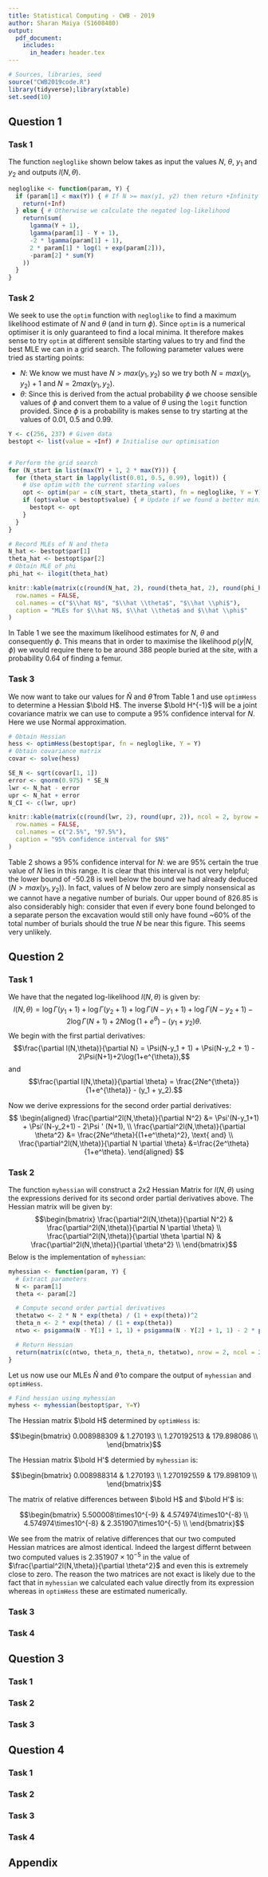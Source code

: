 ```yaml
---
title: Statistical Computing - CWB - 2019
author: Sharan Maiya (S1608480)
output:
  pdf_document:
    includes:
      in_header: header.tex
---
```


```r
# Sources, libraries, seed
source("CWB2019code.R")
library(tidyverse);library(xtable)
set.seed(10)
```

## Question 1

### Task 1

The function `negloglike` shown below takes as input the values $N$, $\theta$, $y_1$ and $y_2$ and outputs $l(N, \theta)$.

```r
negloglike <- function(param, Y) {
  if (param[1] < max(Y)) { # If N >= max(y1, y2) then return +Infinity
    return(+Inf)
  } else { # Otherwise we calculate the negated log-likelihood
    return(sum(
      lgamma(Y + 1),
      lgamma(param[1] - Y + 1),
      -2 * lgamma(param[1] + 1),
      2 * param[1] * log(1 + exp(param[2])),
      -param[2] * sum(Y)
    ))
  }
}
```

### Task 2

We seek to use the `optim` function with `negloglike` to find a maximum likelihood estimate of $N$ and $\theta$ (and in turn $\phi$). Since `optim` is a numerical optimiser it is only guaranteed to find a local minima. It therefore makes sense to try `optim` at different sensible starting values to try and find the best MLE we can in a grid search.
The following parameter values were tried as starting points:

* $N$: We know we must have $N > max(y_1, y_2)$ so we try both $N = max(y_1, y_2) + 1$ and $N = 2max(y_1, y_2)$.
* $\theta$: Since this is derived from the actual probability $\phi$ we choose sensible values of $\phi$ and convert them to a value of $\theta$ using the `logit` function provided. Since $\phi$ is a probability is makes sense to try starting at the values of 0.01, 0.5 and 0.99.

```r
Y <- c(256, 237) # Given data
bestopt <- list(value = +Inf) # Initialise our optimisation


# Perform the grid search
for (N_start in list(max(Y) + 1, 2 * max(Y))) {
  for (theta_start in lapply(list(0.01, 0.5, 0.99), logit)) {
    # Use optim with the current starting values
    opt <- optim(par = c(N_start, theta_start), fn = negloglike, Y = Y)
    if (opt$value < bestopt$value) { # Update if we found a better minima
      bestopt <- opt
    }
  }
}

# Record MLEs of N and theta
N_hat <- bestopt$par[1]
theta_hat <- bestopt$par[2]
# Obtain MLE of phi
phi_hat <- ilogit(theta_hat)
```
```r
knitr::kable(matrix(c(round(N_hat, 2), round(theta_hat, 2), round(phi_hat, 2)), ncol = 3, byrow = FALSE),
  row.names = FALSE,
  col.names = c("$\\hat N$", "$\\hat \\theta$", "$\\hat \\phi$"),
  caption = "MLEs for $\\hat N$, $\\hat \\theta$ and $\\hat \\phi$"
)
```

In Table 1 we see the maximum likelihood estimates for $N$, $\theta$ and consequently $\phi$. This means that in order to maximise the likelihood $p(y|N,\phi)$ we would require there to be around 388 people buried at the site, with a probability 0.64 of finding a femur.

### Task 3

We now want to take our values for $\hat N$ and $\hat \theta$ from Table 1 and use `optimHess` to determine a Hessian $\bold H$. The inverse $\bold H^{-1}$ will be a joint covariance matrix we can use to compute a 95% confidence interval for $N$. Here we use Normal approximation.

```r
# Obtain Hessian
hess <- optimHess(bestopt$par, fn = negloglike, Y = Y)
# Obtain covariance matrix
covar <- solve(hess)

SE_N <- sqrt(covar[1, 1])
error <- qnorm(0.975) * SE_N
lwr <- N_hat - error
upr <- N_hat + error
N_CI <- c(lwr, upr)
```
```r
knitr::kable(matrix(c(round(lwr, 2), round(upr, 2)), ncol = 2, byrow = FALSE),
  row.names = FALSE,
  col.names = c("2.5%", "97.5%"),
  caption = "95% confidence interval for $N$"
)
```

Table 2 shows a 95% confidence interval for $N$: we are 95% certain the true value of $N$ lies in this range. It is clear that this interval is not very helpful; the lower bound of -50.28 is well below the bound we had already deduced ($N > max(y_1, y_2)$). In fact, values of $N$ below zero are simply nonsensical as we cannot have a negative number of burials. Our upper bound of 826.85 is also considerably high: consider that even if every bone found belonged to a separate person the excavation would still only have found ~60% of the total number of burials should the true $N$ be near this figure. This seems very unlikely. 

## Question 2

### Task 1

We have that the negated log-likelihood $l(N,\theta)$ is given by:
$$l(N,\theta) = \log{\Gamma(y_1+1)} + \log{\Gamma(y_2+1)} + \log{\Gamma(N-y_1+1)}  + \log{\Gamma(N-y_2+1)} - 2\log{\Gamma(N+1)} + 2N\log{(1+e^{\theta})} - (y_1+y_2)\theta.$$
We begin with the first partial derivatives:
$$\frac{\partial l(N,\theta)}{\partial N} = \Psi(N-y_1 + 1) + \Psi(N-y_2 + 1) - 2\Psi(N+1)+2\log(1+e^{\theta}),$$
and
$$\frac{\partial l(N,\theta)}{\partial \theta} = \frac{2Ne^{\theta}}{1+e^{\theta}} - (y_1 + y_2).$$

Now we derive expressions for the second order partial derivatives:
$$
\begin{aligned}
\frac{\partial^2l(N,\theta)}{\partial N^2} &=   \Psi'(N-y_1+1) + \Psi'(N-y_2+1) - 2\Psi ' (N+1), \\
\frac{\partial^2l(N,\theta)}{\partial \theta^2} &=   \frac{2Ne^\theta}{(1+e^\theta)^2}, \text{ and} \\
\frac{\partial^2l(N,\theta)}{\partial N \partial \theta} &=\frac{2e^\theta}{1+e^\theta}.
\end{aligned}
$$

### Task 2

The function `myhessian` will construct a 2x2 Hessian Matrix for $l(N,\theta)$ using the expressions derived for its second order partial derivatives above. The Hessian matrix will be given by:
$$\begin{bmatrix}
    \frac{\partial^2l(N,\theta)}{\partial N^2} & \frac{\partial^2l(N,\theta)}{\partial N \partial \theta} \\
    \frac{\partial^2l(N,\theta)}{\partial \theta \partial N} & \frac{\partial^2l(N,\theta)}{\partial \theta^2} \\
\end{bmatrix}$$
Below is the implementation of `myhessian`:

```r
myhessian <- function(param, Y) {
  # Extract parameters
  N <- param[1]
  theta <- param[2]

  # Compute second order partial derivatives
  thetatwo <- 2 * N * exp(theta) / (1 + exp(theta))^2
  theta_n <- 2 * exp(theta) / (1 + exp(theta))
  ntwo <- psigamma(N - Y[1] + 1, 1) + psigamma(N - Y[2] + 1, 1) - 2 * psigamma(N + 1, 1)

  # Return Hessian
  return(matrix(c(ntwo, theta_n, theta_n, thetatwo), nrow = 2, ncol = 2))
}
```

Let us now use our MLEs $\hat N$ and $\hat \theta$ to compare the output of `myhessian` and `optimHess`.

```r

# Find hessian using myhessian
myhess <- myhessian(bestopt$par, Y=Y)
```

The Hessian matrix $\bold H$ determined by `optimHess` is:

$$\begin{bmatrix}
    0.008988309 & 1.270193 \\
    1.270192513 & 179.898086 \\
\end{bmatrix}$$

The Hessian matrix $\bold H'$ determied by `myhessian` is:

$$\begin{bmatrix}
    0.008988314 & 1.270193 \\
    1.270192559 & 179.898109 \\
\end{bmatrix}$$

The matrix of relative differences between $\bold H$ and $\bold H'$ is:

$$\begin{bmatrix}
    5.500008\times10^{-9} & 4.574974\times10^{-8} \\
    4.574974\times10^{-8} & 2.351907\times10^{-5} \\
\end{bmatrix}$$

We see from the matrix of relative differences that our two computed Hessian matrices are almost identical. Indeed the largest differnt between two computed values is $2.351907\times10^{-5}$ in the value of $\frac{\partial^2l(N,\theta)}{\partial \theta^2}$ and even this is extremely close to zero. The reason the two matrices are not exact is likely due to the fact that in `myhessian` we calculated each value directly from its expression whereas in `optimHess` these are estimated numerically.

### Task 3

### Task 4

## Question 3

### Task 1

### Task 2

### Task 3

## Question 4

### Task 1

### Task 2

### Task 3

### Task 4

## Appendix
